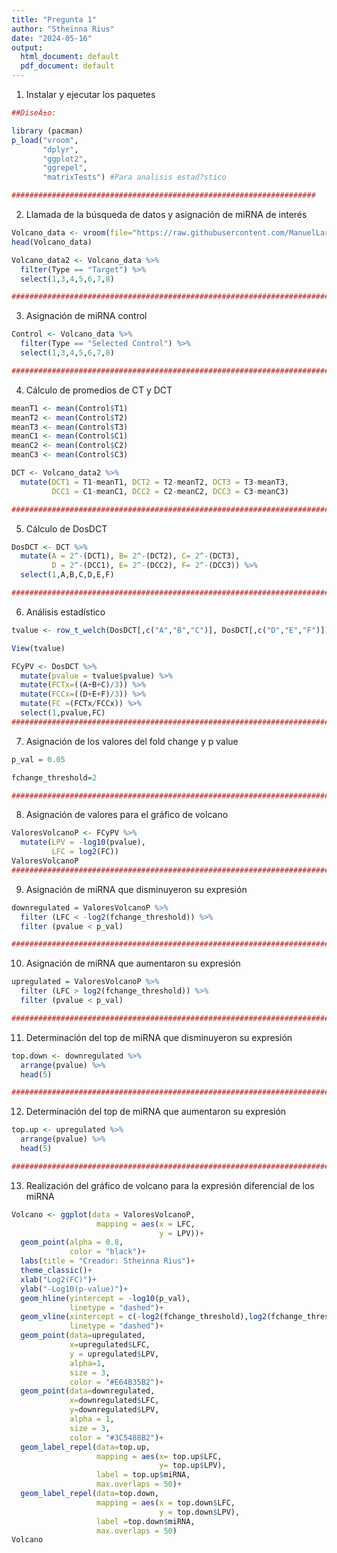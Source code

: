 ```yaml
---
title: "Pregunta 1"
author: "Stheinna Rius"
date: "2024-05-16"
output:
  html_document: default
  pdf_document: default
---
```

1) Instalar y ejecutar los paquetes
```r
##DiseÃ±o: 

library (pacman)
p_load("vroom",
       "dplyr",
       "ggplot2",
       "ggrepel",
       "matrixTests") #Para analisis estad?stico

####################################################################
```
2) Llamada de la búsqueda de datos y asignación de miRNA de interés
```r
Volcano_data <- vroom(file="https://raw.githubusercontent.com/ManuelLaraMVZ/Transcript-mica/main/Datos%20completos%20miRNAs%20ejercicio.csv")
head(Volcano_data)

Volcano_data2 <- Volcano_data %>% 
  filter(Type == "Target") %>% 
  select(1,3,4,5,6,7,8)

################################################################################
```
3) Asignación de miRNA control
```r
Control <- Volcano_data %>% 
  filter(Type == "Selected Control") %>% 
  select(1,3,4,5,6,7,8)

################################################################################
```
4) Cálculo de promedios de CT y DCT
```r
meanT1 <- mean(Control$T1)
meanT2 <- mean(Control$T2)
meanT3 <- mean(Control$T3)
meanC1 <- mean(Control$C1)
meanC2 <- mean(Control$C2)
meanC3 <- mean(Control$C3)

DCT <- Volcano_data2 %>% 
  mutate(DCT1 = T1-meanT1, DCT2 = T2-meanT2, DCT3 = T3-meanT3,
         DCC1 = C1-meanC1, DCC2 = C2-meanC2, DCC3 = C3-meanC3)

################################################################################
```
5) Cálculo de DosDCT
```r
DosDCT <- DCT %>% 
  mutate(A = 2^-(DCT1), B= 2^-(DCT2), C= 2^-(DCT3), 
         D = 2^-(DCC1), E= 2^-(DCC2), F= 2^-(DCC3)) %>% 
  select(1,A,B,C,D,E,F)

################################################################################
```
6) Análisis estadístico
```r
tvalue <- row_t_welch(DosDCT[,c("A","B","C")], DosDCT[,c("D","E","F")])

View(tvalue)

FCyPV <- DosDCT %>% 
  mutate(pvalue = tvalue$pvalue) %>% 
  mutate(FCTx=((A+B+C)/3)) %>% 
  mutate(FCCx=((D+E+F)/3)) %>% 
  mutate(FC =(FCTx/FCCx)) %>% 
  select(1,pvalue,FC)
################################################################################
```
7) Asignación de los valores del fold change y p value
```r
p_val = 0.05

fchange_threshold=2

################################################################################
```
8) Asignación de valores para el gráfico de volcano
```r
ValoresVolcanoP <- FCyPV %>% 
  mutate(LPV = -log10(pvalue),
         LFC = log2(FC)) 
ValoresVolcanoP
################################################################################
```
9) Asignación de miRNA que disminuyeron su expresión
```r
downregulated = ValoresVolcanoP %>% 
  filter (LFC < -log2(fchange_threshold)) %>% 
  filter (pvalue < p_val)

################################################################################
```
10) Asignación de miRNA que aumentaron su expresión
```r
upregulated = ValoresVolcanoP %>% 
  filter (LFC > log2(fchange_threshold)) %>% 
  filter (pvalue < p_val)

################################################################################
```
11) Determinación del top de miRNA que disminuyeron su expresión
```r
top.down <- downregulated %>% 
  arrange(pvalue) %>% 
  head(5)

################################################################################
```
12) Determinación del top de miRNA que aumentaron su expresión
```r
top.up <- upregulated %>% 
  arrange(pvalue) %>% 
  head(5)

################################################################################
```
13) Realización del gráfico de volcano para la expresión diferencial de los miRNA
```r
Volcano <- ggplot(data = ValoresVolcanoP,
                   mapping = aes(x = LFC,
                                 y = LPV))+
  geom_point(alpha = 0.8,
             color = "black")+
  labs(title = "Creador: Stheinna Rius")+
  theme_classic()+
  xlab("Log2(FC)")+
  ylab("-Log10(p-value)")+
  geom_hline(yintercept = -log10(p_val),
             linetype = "dashed")+
  geom_vline(xintercept = c(-log2(fchange_threshold),log2(fchange_threshold)),
             linetype = "dashed")+
  geom_point(data=upregulated,
             x=upregulated$LFC,
             y = upregulated$LPV,
             alpha=1,
             size = 3,
             color = "#E64B35B2")+
  geom_point(data=downregulated,
             x=downregulated$LFC,
             y=downregulated$LPV,
             alpha = 1,
             size = 3,
             color = "#3C5488B2")+
  geom_label_repel(data=top.up,
                   mapping = aes(x= top.up$LFC,
                                 y= top.up$LPV),
                   label = top.up$miRNA,
                   max.overlaps = 50)+
  geom_label_repel(data=top.down,
                   mapping = aes(x = top.down$LFC,
                                 y = top.down$LPV),
                   label =top.down$miRNA,
                   max.overlaps = 50)
Volcano
```